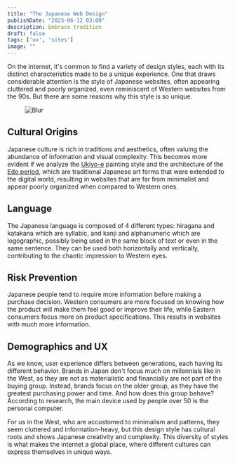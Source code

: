 ```yaml
---
title: "The Japanese Web Design"
publishDate: "2023-06-12 03:00"
description: Embrace tradition
draft: false
tags: ['ux', 'sites']
image: ""
---
```


On the internet, it's common to find a variety of design styles, each with its distinct characteristics made to be a unique experience. One that draws considerable attention is the style of Japanese websites, often appearing cluttered and poorly organized, even reminiscent of Western websites from the 90s. But there are some reasons why this style is so unique.

<figure>
    <img src="/uploads/images/notes/site-japones.jpg" alt="Blur" />
</figure>


## Cultural Origins
Japanese culture is rich in traditions and aesthetics, often valuing the abundance of information and visual complexity. This becomes more evident if we analyze the <a href="https://pt.wikipedia.org/wiki/Ukiyo-e" target="_blank">Ukiyo-e</a> painting style and the architecture of the <a href="https://pt.wikipedia.org/wiki/Per%C3%ADodo_Edo" target="_blank">Edo period</a>, which are traditional Japanese art forms that were extended to the digital world, resulting in websites that are far from minimalist and appear poorly organized when compared to Western ones.

## Language
The Japanese language is composed of 4 different types: hiragana and katakana which are syllabic, and kanji and alphanumeric which are logographic, possibly being used in the same block of text or even in the same sentence. They can be used both horizontally and vertically, contributing to the chaotic impression to Western eyes.

## Risk Prevention
Japanese people tend to require more information before making a purchase decision. Western consumers are more focused on knowing how the product will make them feel good or improve their life, while Eastern consumers focus more on product specifications. This results in websites with much more information.

## Demographics and UX
As we know, user experience differs between generations, each having its different behavior. Brands in Japan don't focus much on millennials like in the West, as they are not as materialistic and financially are not part of the buying group. Instead, brands focus on the older group, as they have the greatest purchasing power and time. And how does this group behave? According to research, the main device used by people over 50 is the personal computer.

For us in the West, who are accustomed to minimalism and patterns, they seem cluttered and information-heavy, but this design style has cultural roots and shows Japanese creativity and complexity. This diversity of styles is what makes the internet a global place, where different cultures can express themselves in unique ways.